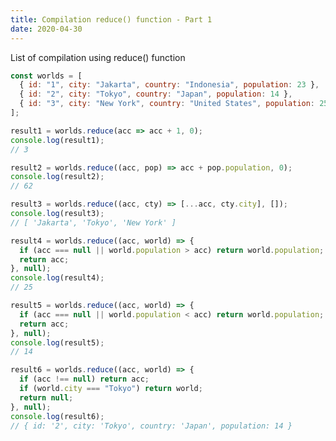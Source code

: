 ```yaml
---
title: Compilation reduce() function - Part 1
date: 2020-04-30
---
```


List of compilation using reduce() function

```js
const worlds = [
  { id: "1", city: "Jakarta", country: "Indonesia", population: 23 },
  { id: "2", city: "Tokyo", country: "Japan", population: 14 },
  { id: "3", city: "New York", country: "United States", population: 25 }
];

result1 = worlds.reduce(acc => acc + 1, 0);
console.log(result1); 
// 3

result2 = worlds.reduce((acc, pop) => acc + pop.population, 0);
console.log(result2); 
// 62

result3 = worlds.reduce((acc, cty) => [...acc, cty.city], []);
console.log(result3); 
// [ 'Jakarta', 'Tokyo', 'New York' ]

result4 = worlds.reduce((acc, world) => {
  if (acc === null || world.population > acc) return world.population;
  return acc;
}, null);
console.log(result4); 
// 25

result5 = worlds.reduce((acc, world) => {
  if (acc === null || world.population < acc) return world.population;
  return acc;
}, null);
console.log(result5); 
// 14

result6 = worlds.reduce((acc, world) => {
  if (acc !== null) return acc;
  if (world.city === "Tokyo") return world;
  return null;
}, null);
console.log(result6); 
// { id: '2', city: 'Tokyo', country: 'Japan', population: 14 }
```